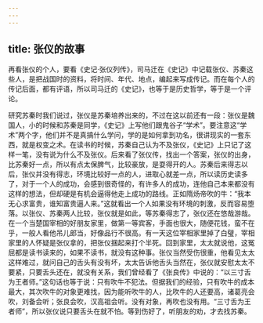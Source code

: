 ```yaml
---
---
---
```

title: 张仪的故事
---




再看张仪的个人，要看《史记·张仪列传》，司马迁在《史记》中记载张仪、苏秦这些人，是把战国时的资料，将时间、年代、地点，编起来写成传记。而在每个人的传记后面，都有评语，所以司马迁的《史记》，也等于是历史哲学，等于是一个评论。

研究苏秦时我们说过，张仪是苏秦培养出来的，不过在这以前还有一段：张仪是魏国人，小的时候和苏秦是同学，《史记》上写他们跟鬼谷子“学术”。要注意这“学术”两个字，他们并不是真搞什么学问，学的是如何拿到功名，很讲现实的一套东西，就是权变之术。在读书的时候，苏秦自己认为不及张仪，《史记》上只记了这样一笔，没有说为什么不及张仪。后来看了张仪传，找出一个答案，张仪的出身，比苏秦好一点，所以有点太保脾气，比较豪放，是耍得开的人。苏秦后来得志以后，张仪并没有得志，环境比较好一点的人，进取心就差一点，所以读历史读多了，对于一个人的成功，会感到很奇怪的，有许多人的成功，连他自己本来都没有这样的想法，但却硬是有机会逼得他走上成功的路线。正如隋炀帝吹的牛：“我本无心求富贵，谁知富贵逼人来。”这就看出一个人如果没有环境的刺激，反而容易堕落。以张仪、苏秦两人比较，张仪就是如此，等苏秦得志了，张仪还在悠哉游哉。在一个当楚国宰相的好朋友家里，做第一等宾客，手面也很大，随便花钱，蛮不在乎，一般人看他吊儿郎当，好像品行不很高。有一天这位宰相家里掉了白璧，宰相家里的人怀疑是张仪拿的，把张仪捆起来打个半死。回到家里，太太就说他，这冤屈都是读书读来的，如果不读书，就没有这种事。张仪当然受伤很重，他看见太太这样难过，就问自己的舌头有没有坏，太太告诉他舌头当然在，张仪就安慰太太不要紧，只要舌头还在，就没有关系，我们曾经看了《张良传》中说的：“以三寸舌为王者师。”这句话也等于说：只有吹牛不犯法。但据我们的经验，只有吹牛的成本最大，其次吹牛的对象更难找，因为能听吹牛的人，比吹牛的人还要高，诸葛亮会吹，刘备会听；张良会吹，汉高祖会听。没有对象，再吹也没有用。“三寸舌为王者师”，所以张仪说只要舌头在就不怕。等到伤好了，听朋友的劝，才去找苏秦。